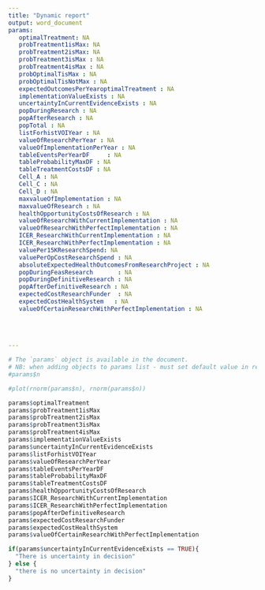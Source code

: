 ```yaml
---
title: "Dynamic report"
output: word_document
params:
   optimalTreatment: NA
   probTreatment1isMax: NA
   probTreatment2isMax: NA
   probTreatment3isMax : NA
   probTreatment4isMax : NA
   probOptimalTisMax : NA
   probOptimalTisNotMax : NA
   expectedOutcomesPerYearoptimalTreatment : NA
   implementationValueExists : NA
   uncertaintyInCurrentEvidenceExists : NA
   popDuringResearch : NA
   popAfterResearch : NA
   popTotal : NA
   listForhistVOIYear : NA
   valueOfResearchPerYear : NA
   valueOfImplementationPerYear : NA
   tableEventsPerYearDF     : NA       
   tableProbabilityMaxDF : NA
   tableTreatmentCostsDF : NA
   Cell_A : NA
   Cell_C : NA
   Cell_D : NA
   maxvalueOfImplementation : NA
   maxvalueOfResearch : NA
   healthOpportunityCostsOfResearch : NA
   valueOfResearchWithCurrentImplementation : NA
   valueOfResearchWithPerfectImplementation : NA
   ICER_ResearchWithCurrentImplementation : NA
   ICER_ResearchWithPerfectImplementation : NA
   valuePer15KResearchSpend: NA
   valuePerOpCostResearchSpend : NA
   absoluteExpectedHealthOutcomesFromResearchProject : NA
   popDuringFeasResearch       : NA
   popDuringDefinitiveResearch : NA
   popAfterDefinitiveResearch : NA
   expectedCostResearchFunder  : NA      
   expectedCostHealthSystem   : NA    
   valueOfCertainResearchWithPerfectImplementation : NA
  
  
  
  
---
```


```r
# The `params` object is available in the document.
# NB: when adding objects to params list - must set default value in report.Rmd equal to NA
#params$n
```



```r
#plot(rnorm(params$n), rnorm(params$n))
```




```r

params$optimalTreatment
params$probTreatment1isMax
params$probTreatment2isMax
params$probTreatment3isMax 
params$probTreatment4isMax 
params$implementationValueExists 
params$uncertaintyInCurrentEvidenceExists 
params$listForhistVOIYear 
params$valueOfResearchPerYear 
params$tableEventsPerYearDF         
params$tableProbabilityMaxDF 
params$tableTreatmentCostsDF 
params$healthOpportunityCostsOfResearch 
params$ICER_ResearchWithCurrentImplementation
params$ICER_ResearchWithPerfectImplementation 
params$popAfterDefinitiveResearch 
params$expectedCostResearchFunder     
params$expectedCostHealthSystem  
params$valueOfCertainResearchWithPerfectImplementation

if(params$uncertaintyInCurrentEvidenceExists == TRUE){
  "There is uncertainty in decision"
} else {
  "there is no uncertainty in decision"
}


```








